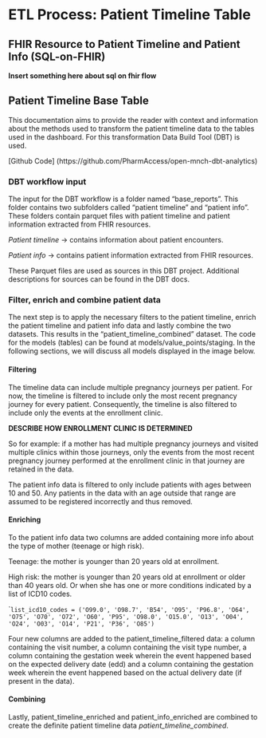 # ETL Process: Patient Timeline Table

## FHIR Resource to Patient Timeline and Patient Info (SQL-on-FHIR) 
**Insert something here about sql on fhir flow**

## Patient Timeline Base Table
This documentation aims to provide the reader with context and information about the methods used to transform the patient timeline data to the tables used in the dashboard. For this transformation Data Build Tool (DBT) is used. 

[Github Code] (https://github.com/PharmAccess/open-mnch-dbt-analytics)

### DBT workflow input

The input for the DBT workflow is a folder named “base_reports”. This folder contains two subfolders called “patient timeline” and “patient info”. These folders contain parquet files with patient timeline and patient information extracted from FHIR resources.

*Patient timeline*  → contains information about patient encounters. 

*Patient info*  → contains patient information extracted from FHIR resources.

These Parquet files are used as sources in this DBT project. Additional descriptions for sources can be found in the DBT docs. 

### Filter, enrich and combine patient data

The next step is to apply the necessary filters to the patient timeline, enrich the patient timeline and patient info data and lastly combine the two datasets. This results in the “patient_timeline_combined” dataset. The code for the models (tables) can be found at models/value_points/staging. In the following sections, we will discuss all models displayed in the image below.

#### Filtering

The timeline data can include multiple pregnancy journeys per patient. For now, the timeline is filtered to include only the most recent pregnancy journey for every patient. Consequently, the timeline is also filtered to include only the events at the enrollment clinic. 

**DESCRIBE HOW ENROLLMENT CLINIC IS DETERMINED**

So for example: if a mother has had multiple pregnancy journeys and visited multiple clinics within those journeys, only the events from the most recent pregnancy journey performed at the enrollment clinic in that journey are retained in the data.

The patient info data is filtered to only include patients with ages between 10 and 50. Any patients in the data with an age outside that range are assumed to be registered incorrectly and thus removed.

#### Enriching

To the patient info data two columns are added containing more info about the type of mother (teenage or high risk).

Teenage: the mother is younger than 20 years old at enrollment.

High risk: the mother is younger than 20 years old at enrollment or older than 40 years old. Or when she has one or more conditions indicated by a list of ICD10 codes. 

````
list_icd10_codes = ('O99.0', 'O98.7', 'B54', 'O95', 'P96.8', 'O64', 'O75', 'O70', 'O72', 'O60',
'P95', 'O98.0', 'O15.0', 'O13', 'O04', 'O24', 'O03', 'O14', 'P21', 'P36', 'O85')
```

Four new columns are added to the patient_timeline_filtered data: a column containing the visit number, a column containing the visit type number, a column containing the gestation week wherein the event happened based on the expected delivery date (edd) and a column containing the gestation week wherein the event happened based on the actual delivery date (if present in the data).

#### Combining

Lastly, patient_timeline_enriched and patient_info_enriched are combined to create the definite patient timeline data *patient_timeline_combined*.





